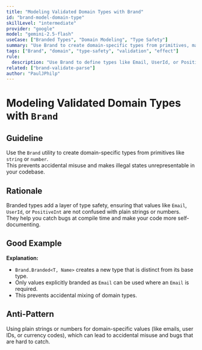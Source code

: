 ```yaml
---
title: "Modeling Validated Domain Types with Brand"
id: "brand-model-domain-type"
skillLevel: "intermediate"
provider: "google"
model: "gemini-2.5-flash"
useCase: ["Branded Types", "Domain Modeling", "Type Safety"]
summary: "Use Brand to create domain-specific types from primitives, making illegal states unrepresentable and preventing accidental misuse."
tags: ["Brand", "domain", "type-safety", "validation", "effect"]
rule:
  description: "Use Brand to define types like Email, UserId, or PositiveInt, ensuring only valid values can be constructed and used."
related: ["brand-validate-parse"]
author: "PaulJPhilp"
---
```


# Modeling Validated Domain Types with `Brand`

## Guideline

Use the `Brand` utility to create domain-specific types from primitives like `string` or `number`.  
This prevents accidental misuse and makes illegal states unrepresentable in your codebase.

## Rationale

Branded types add a layer of type safety, ensuring that values like `Email`, `UserId`, or `PositiveInt` are not confused with plain strings or numbers.  
They help you catch bugs at compile time and make your code more self-documenting.

## Good Example

<Example path="./src/brand-model-domain-type.ts" />

**Explanation:**  
- `Brand.Branded<T, Name>` creates a new type that is distinct from its base type.
- Only values explicitly branded as `Email` can be used where an `Email` is required.
- This prevents accidental mixing of domain types.

## Anti-Pattern

Using plain strings or numbers for domain-specific values (like emails, user IDs, or currency codes), which can lead to accidental misuse and bugs that are hard to catch.
